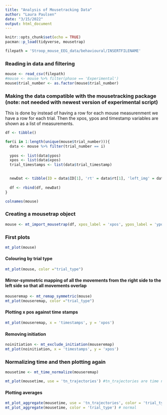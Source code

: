 ```yaml
---
title: "Analysis of Mousetracking Data"
author: "Laura Paulsen"
date: "3/15/2022"
output: html_document
---
```


```r
knitr::opts_chunk$set(echo = TRUE)
pacman::p_load(tidyverse, mousetrap)
```

```r
filepath = 'Stroop_mouse_EEG_data/behavioural/INSERTFILENAME'
```

### Reading in data and filtering 
```r
mouse <- read_csv(filepath)
#mouse <- mouse %>% filter(phase == 'Experimental')
mouse$trial_number <- as.factor(mouse$trial_number)
```


### Making the data compatible with the mousetracking package (note: not needed with newest version of experimental script)
This is done by instead of having a row for each mouse measurenment we have a row for each trial. Then the xpos, ypos and timestamp variables are shown as a list of measurements. 
```r
df <- tibble()

for(i in 1:length(unique(mouse$trial_number))){
  data <- mouse %>% filter(trial_number == i)
  
  ypos <- list(data$ypos)
  xpos <- list(data$xpos)
  trial_timestamps <- list(data$trial_timestamp)
  

  newDat <- tibble(ID = data$ID[1], 'rt' = data$rt[1], 'left_img' = data$left_img[1], 'right_img' = data$right_img[1], "trial_number" = data$trial_number[1], 'trial_type' = data$trial_type[1], "correct_resp" = data$correct_resp, 'xpos' = xpos, 'ypos' = ypos, 'trial_timestamps' = trial_timestamps)
  
  df <- rbind(df, newDat)
}
```

```r
colnames(mouse)
```


### Creating a mousetrap object
```r
mouse <- mt_import_mousetrap(df, xpos_label = 'xpos', ypos_label = 'ypos', timestamps_label = 'trial_timestamp')
```


### First plots
```r
mt_plot(mouse)
```

#### Colouring by trial type
```r
mt_plot(mouse, color ="trial_type")
```

#### Mirror-symmetric mapping of all the movements from the right side to the left side so that all movements overlap
```r
mouseremap <- mt_remap_symmetric(mouse)
mt_plot(mouseremap, color ="trial_type")
```

#### Plotting x pos against time stamps
```r
mt_plot(mouseremap, x = 'timestamps', y = 'xpos')
```

#### Removing initiation
```r
noinitiation <- mt_exclude_initiation(mouseremap)
mt_plot(noinitiation, x = 'timestamps', y = 'xpos')
```



### Normalizing time and then plotting again
```r
mousetime <- mt_time_normalize(mouseremap)
```

```r
mt_plot(mousetime, use = 'tn_trajectories') #tn_trajectories are time normalized
```


#### Plotting averages
```r
mt_plot_aggregate(mousetime, use = 'tn_trajectories', color = 'trial_type') # time normalized
mt_plot_aggregate(mousetime, color = 'trial_type') # normal
```


